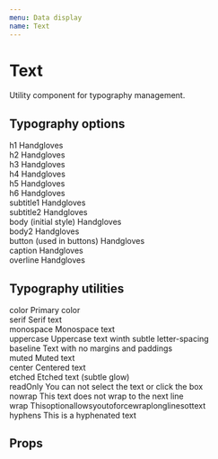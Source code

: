 ```yaml
---
menu: Data display
name: Text
---
```



# Text

Utility component for typography management.

## Typography options

<Playground>
  <Text caption muted element="div">
    h1
  </Text>
  <Text h1 element="div">Handgloves</Text>
  <br />

  <Text caption muted element="div">
    h2
  </Text>
  <Text h2 element="div">Handgloves</Text>
  <br />

  <Text caption muted element="div">
    h3
  </Text>
  <Text h3 element="div">Handgloves</Text>
  <br />

  <Text caption muted element="div">
    h4
  </Text>
  <Text h4 element="div">Handgloves</Text>
  <br />

  <Text caption muted element="div">
    h5
  </Text>
  <Text h5 element="div">Handgloves</Text>
  <br />

  <Text caption muted element="div">
    h6
  </Text>
  <Text h6 element="div">Handgloves</Text>
  <br />

  <Text caption muted element="div">
    subtitle1
  </Text>
  <Text subtitle1 element="div">Handgloves</Text>
  <br />

  <Text caption muted element="div">
    subtitle2
  </Text>
  <Text subtitle2 element="div">Handgloves</Text>
  <br />

  <Text caption muted element="div">
    body (initial style)
  </Text>
  <Text element="div">Handgloves</Text>
  <br />

  <Text caption muted element="div">
    body2
  </Text>
  <Text body2 element="div">Handgloves</Text>
  <br />

  <Text caption muted element="div">
    button (used in buttons)
  </Text>
  <Text button element="div">Handgloves</Text>
  <br />

  <Text caption muted element="div">
    caption
  </Text>
  <Text caption muted element="div">Handgloves</Text>
  <br />

  <Text caption muted element="div">
    overline
  </Text>
  <Text overline element="div">Handgloves</Text>
</Playground>

## Typography utilities

<Playground>
  <Text caption muted element="div">
    color
  </Text>
  <Text color="primary" element="div">Primary color</Text>
  <br />

  <Text caption muted element="div">
    serif
  </Text>
  <Text serif element="div">Serif text</Text>
  <br />

  <Text caption muted element="div">
    monospace
  </Text>
  <Text monospace element="div">Monospace text</Text>
  <br />

  <Text caption muted element="div">
    uppercase
  </Text>
  <Text uppercase element="div">Uppercase text winth subtle letter-spacing</Text>
  <br />

  <Text caption muted element="div">
    baseline
  </Text>
  <Text baseline element="div">Text with no margins and paddings</Text>
  <br />

  <Text caption muted element="div">
    muted
  </Text>
  <Text muted element="div">Muted text</Text>
  <br />

  <Text caption muted element="div">
    center
  </Text>
  <Text center element="div">Centered text</Text>
  <br />

  <Text caption muted element="div">
    etched
  </Text>
  <Text etched element="div">Etched text (subtle glow)</Text>
  <br />

  <Text caption muted element="div">
    readOnly
  </Text>
  <Text readOnly element="div">You can not select the text or click the box</Text>
  <br />

  <Text caption muted element="div">
    nowrap
  </Text>
  <Text nowrap element="div">This text does not wrap to the next line</Text>
  <br />

  <Text caption muted element="div">
    wrap
  </Text>
  <Text wrap element="div">Thisoptionallowsyoutoforcewraplonglinesottext</Text>
  <br />

  <Text caption muted element="div">
    hyphens
  </Text>
  <Text hyphens element="div">This is a hyphenated text</Text>
</Playground>

## Props

<Props of={Text} />
